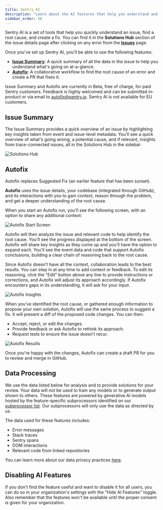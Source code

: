 ```yaml
---
title: Sentry AI
description: "Learn about the AI features that help you understand and fix issues faster."
sidebar_order: 50
---
```


Sentry AI is a set of tools that help you quickly understand an issue, find a root cause, and create a fix. You can find it in the **Solutions Hub** section of the issue details page after clicking on any error from the [**Issues**](https://sentry.io/orgredirect/organizations/:orgslug/issues/) page.

Once you've set up Sentry AI, you'll be able to use the following features:

- [**Issue Summary**](#issue-summary): A quick summary of all the data in the issue to help you understand what's going on at-a-glance.
- [**Autofix**](#autofix): A collaborative workflow to find the root cause of an error and create a PR that fixes it.

<Alert>

Issue Summary and Autofix are currently in Beta, free of charge, for paid Sentry customers. Feedback is highly welcomed and can be submitted in-product or via email to autofix@sentry.io. Sentry AI is not available for EU customers.

</Alert>

## Issue Summary

The Issue Summary provides a quick overview of an issue by highlighting key insights taken from event and issue-level metadata. You'll see a quick overview of what's going wrong, a potential cause, and if relevant, insights from trace-connected issues, all in the Solutions Hub in the sidebar:

![Solutions Hub](./img/solutions-hub.png)

## Autofix

<Alert>

 Autofix replaces Suggested Fix (an earlier feature that has been sunset).

 </Alert>

**Autofix** uses the issue details, your codebase (integrated through GitHub), and its interactions with you to gain context, reason through the problem, and get a deeper understanding of the root cause.

When you start an Autofix run, you'll see the following screen, with an option to share any additional context:

![Autofix Start Screen](./img/autofix-start-screen.png)

Autofix will then analyze the issue and relevant code to help identify the root cause. You'll see the progress displayed at the bottom of the screen. Autofix will share key insights as they come up and you'll have the option to expand each. You'll see the event data and code that support Autofix conclusions, building a clear chain of reasoning back to the root cause.

Since Autofix doesn’t have all the context, collaboration leads to the best results. You can step in at any time to add context or feedback. To edit its reasoning, click the "Edit" button above any line to provide instructions or corrections, and Autofix will adjust its approach accordingly. If Autofix encounters gaps in its understanding, it will ask for your input.

![Autofix Insights](./img/autofix-qna.png)

When you’ve identified the root cause, or gathered enough information to propose your own solution, Autofix will use the same process to suggest a fix. It will present a diff of the proposed code changes. You can then:

- Accept, reject, or edit the changes.
- Provide feedback or ask Autofix to rethink its approach.
- Request tests to ensure the issue doesn’t recur.

![Autofix Results](./img/autofix-results.png)

Once you're happy with the changes, Autofix can create a draft PR for you to review and merge in GitHub.

## Data Processing

We use the data listed below for analysis and to provide solutions for your review. Your data will not be used to train any models or to generate output shown to others. These features are powered by generative AI models hosted by the feature-specific subprocessors identified on our [subprocessor list](https://sentry.io/legal/subprocessors/). Our subprocessors will only use the data as directed by us.

The data used for these features includes:

- Error messages
- Stack traces
- Sentry spans
- DOM interactions
- Relevant code from linked repositories

You can learn more about our data privacy practices [here](https://docs.sentry.io/security-legal-pii/security/ai-ml-policy/#use-of-identifying-data-for-generative-ai-features).
## Disabling AI Features

If you don't find the feature useful and want to disable it for all users, you
can do so in your organization's settings with the "Hide AI Features" toggle. Also remember that the features won't be available until the proper consent is given for your organization.
